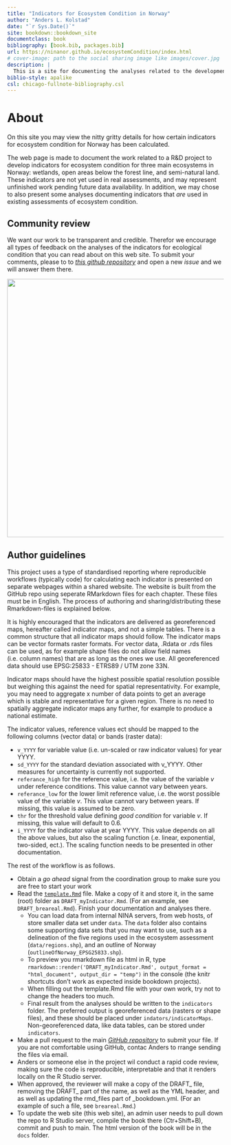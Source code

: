 ```yaml
--- 
title: "Indicators for Ecosystem Condition in Norway"
author: "Anders L. Kolstad"
date: "`r Sys.Date()`"
site: bookdown::bookdown_site
documentclass: book
bibliography: [book.bib, packages.bib]
url: https://ninanor.github.io/ecosystemCondition/index.html
# cover-image: path to the social sharing image like images/cover.jpg
description: |
  This is a site for documenting the analyses related to the development and design of ecosystem condition indicators.
biblio-style: apalike
csl: chicago-fullnote-bibliography.csl
---
```


# About {-}

On this site you may view the nitty gritty details for how certain indicators for ecosystem condition for Norway has been calculated.


The web page is made to document the work related to a R&D project to develop indicators for ecosystem condition for three main ecosystems in Norway: wetlands, open areas below the forest line, and semi-natural land. These indicators are not yet used in real assessments, and may represent unfinished work pending future data availability. In addition,  we may chose to also present some analyses documenting indicators that _are_ used in existing assessments of ecosystem condition.  


## Community review {-}

We want our work to be transparent and credible. Therefor we encourage all types of feedback on the analyses of the indicators for ecological condition that you can read about on this web site. To submit your comments, please to to [*this github repository*](https://github.com/NINAnor/ecosystemCondition/issues) and open a new _issue_ and we will answer them there. 

<img src="images/newIssue.PNG" alt="" width="600"/>

## Author guidelines {-}

This project uses a type of standardised reporting where reproducible workflows (typically code) for calculating each indicator is presented on separate webpages within a shared website. The website is built from the GitHub repo using seperate RMarkdown files for each chapter. These files must be in English. The process of authoring and sharing/distributing these Rmarkdown-files is explained below. 

It is highly encouraged that the indicators are delivered as georeferenced maps, hereafter called indicator maps, and not a simple tables. There is a common structure that all indicator maps should follow. The indicator maps can be vector formats raster formats. For vector data, .Rdata or .rds files can be used, as for example shape files do not allow field names (i.e. column names) that are as long as the ones we use. All georeferenced data should use EPSG:25833 - ETRS89 / UTM zone 33N.

Indicator maps should have the highest possible spatial resolution possible but weighing this against the need for spatial representativity. For example, you may need to aggregate x number of data points to get an average which is stable and representative for a given region. There is no need to spatially aggregate indicator maps any further, for example to produce a national estimate.

The indicator values, reference values ect should be mapped to the following columns (vector data) or bands (raster data):

* `v_YYYY` for variable value (i.e. un-scaled or raw indicator values) for year YYYY. 
* `sd_YYYY` for the standard deviation associated with v_YYYY. Other measures for uncertainty is currently not supported. 
* `referance_high` for the reference value, i.e. the value of the variable *v* under reference conditions. This value cannot vary between years.
* `referance_low` for the lower limit reference value, i.e. the worst possible value of the variable *v*. This value cannot vary between years. If missing, this value is assumed to be zero.
* `thr` for the threshold value defining *good condition* for variable *v*. If missing, this value will default to 0.6.
* `i_YYYY` for the indicator value at year YYYY. This value depends on all the above values, but also the scaling function (.e. linear, exponential, two-sided, ect.). The scaling function needs to be presented in other documentation.

The rest of the workflow is as follows.

* Obtain a _go ahead_ signal from the coordination group to make sure you are free to start your work
* Read the [`template.Rmd`](template.Rmd) file. Make a copy of it and store it, in the same (root) folder as `DRAFT_myIndicator.Rmd`. (For an example, see `DRAFT_breareal.Rmd`). Finish your documentation and analyses there. 
    + You can load data from internal NINA servers, from web hosts, of store smaller data set under `data`.
  The `data` folder also contains some supporting data sets that you may want to use, such as a delineation of the five regions used in the ecosystem assessment (`data/regions.shp`), and an outline of Norway (`outlineOfNorway_EPSG25833.shp`).
    + To preview you rmarkdown file as html in R, type `rmarkdown::render('DRAFT_myIndicator.Rmd', output_format = "html_document", output_dir = "temp")` in the console (the knitr shortcuts don't work as expected inside bookdown projects). 
    + When filling out the template.Rmd file with your own work, try not to change the headers too much.
    + Final result from the analyses should be written to the `indicators` folder. The preferred output is georeferenced data (rasters or shape files), and these should be placed under `indators/indicatorMaps`. Non-georeferenced data, like data tables, can be stored under `indicators`.
* Make a pull request to the main [*GitHub repository*](https://github.com/NINAnor/ecosystemCondition) to submit your file. If you are not comfortable using GitHub, contac Anders to rrange sending the files via email. 
* Anders or someone else in the project wil conduct a rapid code review, making sure the code is reproducible, interpretable and that it renders locally on the R Studio server.
* When approved, the reviewer will make a copy of the DRAFT_ file, removing the DRAFT_ part of the name, as well as the YML header, and as well as updating the rmd_files part of _bookdown.yml. (For an example of such a file, see `breareal.Rmd`.)
* To update the web site (this web site), an admin user needs to pull down the repo to R Studio server, compile the book there (Ctr+Shift+B), commit and push to main. The html version of the book will be in the `docs` folder.






